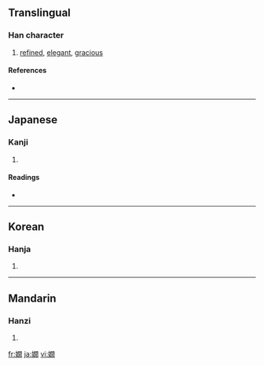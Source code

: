 {{see|嫻}}
==Translingual==

===Han character===
{{Han char|rn=38|rad=女|as=12|sn=15|four=4742<sub>0</sub>|canj=女日弓月 (VANB)}}

# [[refined]], [[elegant]], [[gracious]]

====References====
* {{Han ref|kx=0271.030|dkj=06710|dj=0538.380|hdz=21082.180|uh=5AFA|ud=23290}}

----

==Japanese==

===Kanji===
{{ja-kanji|grade=|rs=女12}}

# {{defn|Japanese}}

====Readings====
* {{ja-readings|on=[[かん]] (kan)|kun=[[みやびやか]] (miyabiyaka)}}

----

==Korean==

===Hanja===
{{ko-hanja|hangeul=한|rv=han|mr=han}}

# {{defn|Korean}}

----

==Mandarin==

===Hanzi===
{{cmn-hanzi|pin=[[xián]] ([[xian2]])|wg=hsien<sup>2</sup>}}

# {{defn|Mandarin}}

[[fr:嫺]]
[[ja:嫺]]
[[vi:嫺]]